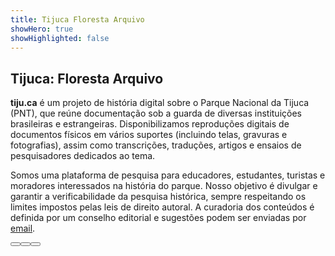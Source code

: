 ```yaml
---
title: Tijuca Floresta Arquivo
showHero: true
showHighlighted: false
---
```


## Tijuca: Floresta Arquivo

**tiju.ca** é um projeto de história digital sobre o Parque Nacional da Tijuca (PNT),
que reúne documentação sob a guarda de diversas instituições brasileiras e estrangeiras.
Disponibilizamos reproduções digitais de documentos físicos em vários suportes
(incluindo telas, gravuras e fotografias), assim como transcrições, traduções, artigos
e ensaios de pesquisadores dedicados ao tema.

Somos uma plataforma de pesquisa para educadores, estudantes, turistas e moradores
interessados na história do parque. Nosso objetivo é divulgar e garantir a verificabilidade
da pesquisa histórica, sempre respeitando os limites impostos pelas leis de direito autoral.
A curadoria dos conteúdos é definida por um conselho editorial e sugestões podem ser enviadas por [email](mailto:bruno@tiju.ca).

<ButtonWrapper>
  <Button children="Saiba Mais" href="/about" buttonType="primary" />
  <Button children="Trilhas" href="/trails" />
  <Button children="Linha do Tempo" href="/trails/timeline" />
</ButtonWrapper>
